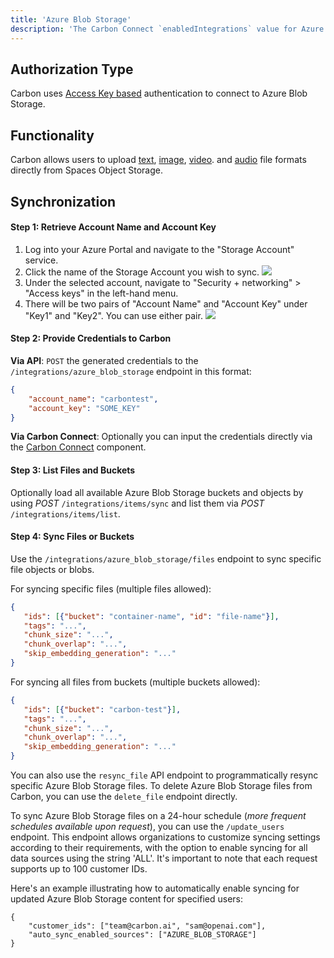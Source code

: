 ```yaml
---
title: 'Azure Blob Storage'
description: 'The Carbon Connect `enabledIntegrations` value for Azure Blob Storage is `AZURE_BLOB_STORAGE`.'
---
```


## Authorization Type

Carbon uses [Access Key based](https://learn.microsoft.com/en-us/azure/storage/common/storage-account-keys-manage?tabs=azure-portal) authentication to connect to Azure Blob Storage.

## Functionality

Carbon allows users to upload [text](https://docs.carbon.ai/learn/files/text), [image](https://docs.carbon.ai/learn/files/image), [video](https://docs.carbon.ai/learn/files/video). and [audio](https://docs.carbon.ai/learn/files/audio) file formats directly from Spaces Object Storage.


## Synchronization

#### Step 1: Retrieve Account Name and Account Key

1. Log into your Azure Portal and navigate to the "Storage Account" service.
2. Click the name of the Storage Account you wish to sync.
![](https://imagedelivery.net/_sHUUMiZokZ59YDFOZEZTw/45441ff7-286a-41ae-11e6-620314ec8200/public)
3. Under the selected account, navigate to "Security + networking" > "Access keys" in the left-hand menu.
4. There will be two pairs of "Account Name" and "Account Key" under "Key1" and "Key2". You can use either pair.
![](https://imagedelivery.net/_sHUUMiZokZ59YDFOZEZTw/ea6849bb-e136-4695-c4a9-0977f9584f00/public)
#### Step 2: Provide Credentials to Carbon

**Via API**: `POST` the generated credentials to the `/integrations/azure_blob_storage` endpoint in this format:

```json
{
    "account_name": "carbontest",
    "account_key": "SOME_KEY"
}
```
**Via Carbon Connect**: Optionally you can input the credentials directly via the [Carbon Connect](/carbon-connect) component.


#### Step 3: List Files and Buckets
Optionally load all available Azure Blob Storage buckets and objects by using _*POST*_ `/integrations/items/sync` and list them via _*POST*_ `/integrations/items/list`.

#### Step 4: Sync Files or Buckets
Use the `/integrations/azure_blob_storage/files` endpoint to sync specific file objects or blobs.

For syncing specific files (multiple files allowed):
```json
{
   "ids": [{"bucket": "container-name", "id": "file-name"}],
   "tags": "...",
   "chunk_size": "...",
   "chunk_overlap": "...",
   "skip_embedding_generation": "..."
}
```

For syncing all files from buckets (multiple buckets allowed):
```json
{
   "ids": [{"bucket": "carbon-test"}],
   "tags": "...",
   "chunk_size": "...",
   "chunk_overlap": "...",
   "skip_embedding_generation": "..."
}
```

You can also use the `resync_file` API endpoint to programmatically resync specific Azure Blob Storage files. To delete Azure Blob Storage files from Carbon, you can use the `delete_file` endpoint directly.

To sync Azure Blob Storage files on a 24-hour schedule (_more frequent schedules available upon request_), you can use the `/update_users` endpoint. This endpoint allows organizations to customize syncing settings according to their requirements, with the option to enable syncing for all data sources using the string 'ALL'. It's important to note that each request supports up to 100 customer IDs.

Here's an example illustrating how to automatically enable syncing for updated Azure Blob Storage content for specified users:

```
{
    "customer_ids": ["team@carbon.ai", "sam@openai.com"],
    "auto_sync_enabled_sources": ["AZURE_BLOB_STORAGE"]
} 